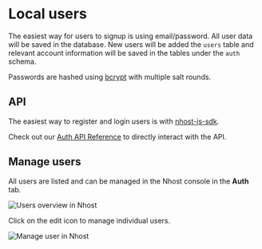 # Local users

The easiest way for users to signup is using email/password. All user data will be saved in the database. New users will be added the `users` table and relevant account information will be saved in the tables under the `auth` schema.

Passwords are hashed using [bcrypt](https://www.npmjs.com/package/bcrypt) with multiple salt rounds.

## API

The easiest way to register and login users is with [nhost-js-sdk](/libraries/nhost-js-sdk).

Check out our [Auth API Reference](/auth/api-reference) to directly interact with the API.

## Manage users

All users are listed and can be managed in the Nhost console in the **Auth** tab.

![Users overview in Nhost](/images/auth/users-overview.png)

Click on the edit icon to manage individual users.

![Manage user in Nhost](/images/auth/manage-user.png)

